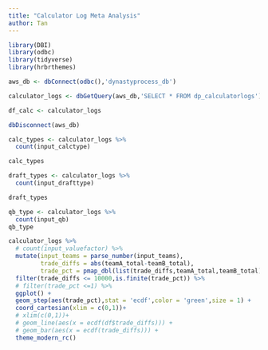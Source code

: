 ```yaml
---
title: "Calculator Log Meta Analysis"
author: Tan
---
```



```r

library(DBI)
library(odbc)
library(tidyverse)
library(hrbrthemes)

aws_db <- dbConnect(odbc(),'dynastyprocess_db')

calculator_logs <- dbGetQuery(aws_db,'SELECT * FROM dp_calculatorlogs')

df_calc <- calculator_logs

dbDisconnect(aws_db)
```

```r

calc_types <- calculator_logs %>% 
  count(input_calctype)

calc_types
```

```r

draft_types <- calculator_logs %>% 
  count(input_drafttype)

draft_types
```
```r
qb_type <- calculator_logs %>% 
  count(input_qb)
qb_type
```



```r
calculator_logs %>% 
  # count(input_valuefactor) %>%
  mutate(input_teams = parse_number(input_teams),
         trade_diffs = abs(teamA_total-teamB_total),
         trade_pct = pmap_dbl(list(trade_diffs,teamA_total,teamB_total),~..1/min(..2,..3))) %>%
  filter(trade_diffs <= 10000,is.finite(trade_pct)) %>% 
  # filter(trade_pct <=1) %>% 
  ggplot() +
  geom_step(aes(trade_pct),stat = 'ecdf',color = 'green',size = 1) +
  coord_cartesian(xlim = c(0,1))+
  # xlim(c(0,1))+
  # geom_line(aes(x = ecdf(df$trade_diffs))) +
  # geom_bar(aes(x = ecdf(trade_diffs))) +
  theme_modern_rc()

```

```r

```

